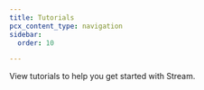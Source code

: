 ```yaml
---
title: Tutorials
pcx_content_type: navigation
sidebar:
  order: 10

---
```



View <GlossaryTooltip term="tutorial">tutorials</GlossaryTooltip> to help you get started with Stream.

<ListTutorials />
